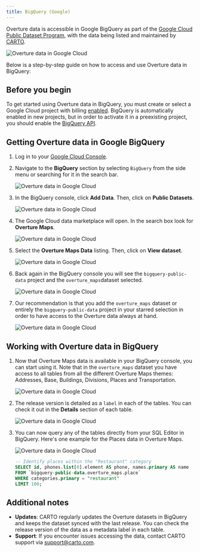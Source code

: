 ```yaml
---
title: BigQuery (Google)
---
```




Overture data is accessible in Google BigQuery as part of the [Google Cloud Public Dataset Program](https://cloud.google.com/bigquery/public-data), with the data being listed and maintained by [CARTO](https://www.carto.com).

![Overture data in Google Cloud](/img/getting-data/BigQuery-1.png)

Below is a step-by-step guide on how to access and use Overture data in BigQuery:

## Before you begin

To get started using Overture data in BigQuery, you must create or select a Google Cloud project with billing [enabled](https://cloud.google.com/billing/docs/how-to/verify-billing-enabled#confirm_billing_is_enabled_on_a_project). BigQuery is automatically enabled in new projects, but in order to activate it in a preexisting project, you should enable the [BigQuery API](https://console.cloud.google.com/apis/enableflow?apiid=bigquery&inv=1&invt=Abns8w).

## Getting Overture data in Google BigQuery

1. Log in to your [Google Cloud Console](https://console.cloud.google.com/).
2. Navigate to the **BigQuery** section by selecting `BigQuery` from the side menu or searching for it in the search bar.

    ![Overture data in Google Cloud](/img/getting-data/bigquery-2.png)

3. In the BigQuery console, click **Add Data**. Then, click on **Public Datasets**.

    ![Overture data in Google Cloud](/img/getting-data/bigquery-4.png)

4. The Google Cloud data marketplace will open. In the search box look for **Overture Maps**.

    ![Overture data in Google Cloud](/img/getting-data/bigquery-5.png)

5. Select the **Overture Maps Data** listing. Then, click on **View dataset**.

    ![Overture data in Google Cloud](/img/getting-data/bigquery-6.png)

6. Back again in the BigQuery console you will see the `bigquery-public-data` project and the `overture_maps`dataset selected.

    ![Overture data in Google Cloud](/img/getting-data/bigquery-7.png)

7. Our recommendation is that you add the `overture_maps` dataset or entirely the `bigquery-public-data` project in your starred selection in order to have access to the Overture data always at hand.

    ![Overture data in Google Cloud](/img/getting-data/bigquery-8.png)

## Working with Overture data in BigQuery

1. Now that Overture Maps data is available in your BigQuery console, you can start using it. Note that in the `overture_maps` dataset you have access to all tables from all the different Overture Maps themes: Addresses, Base, Buildings, Divisions, Places and Transportation.

    ![Overture data in Google Cloud](/img/getting-data/bigquery-9.png)

2. The release version is detailed as a `label` in each of the tables. You can check it out in the **Details** section of each table.

    ![Overture data in Google Cloud](/img/getting-data/bigquery-10.png)

3. You can now query any of the tables directly from your SQL Editor in BigQuery. Here's one example for the Places data in Overture Maps.

    ![Overture data in Google Cloud](/img/getting-data/bigquery-11.png)

    ```sql
    -- Identify places within the "Restaurant" category
    SELECT id, phones.list[0].element AS phone, names.primary AS name
    FROM `bigquery-public-data.overture_maps.place`
    WHERE categories.primary = "restaurant"
    LIMIT 100;
    ```

## Additional notes

- **Updates**: CARTO regularly updates the Overture datasets in BigQuery and keeps the dataset synced with the last release. You can check the release version of the data as a metadata label in each table.
- **Support**: If you encounter issues accessing the data, contact CARTO support via [support@carto.com](mailto:support@carto.com).

